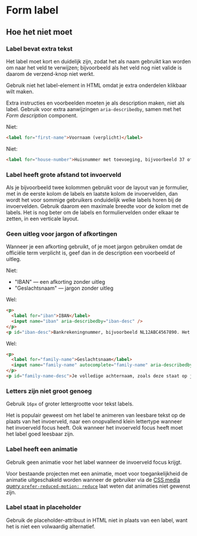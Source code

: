 <!-- @license CC0-1.0 -->

# Form label

## Hoe het niet moet

### Label bevat extra tekst

Het label moet kort en duidelijk zijn, zodat het als naam gebruikt kan worden om naar het veld te verwijzen; bijvoorbeeld als het veld nog niet valide is daarom de verzend-knop niet werkt.

Gebruik niet het label-element in HTML omdat je extra onderdelen klikbaar wilt maken.

Extra instructies en voorbeelden moeten je als description maken, niet als label. Gebruik voor extra aanwijzingen `aria-describedby`, samen met het _Form description_ component.

Niet:

```html
<label for="first-name">Voornaam (verplicht)</label>
```

Niet:

```html
<label for="house-number">Huisnummer met toevoeging, bijvoorbeeld 37 of 42bis.</label>
```

### Label heeft grote afstand tot invoerveld

Als je bijvoorbeeld twee kolommen gebruikt voor de layout van je formulier, met in de eerste kolom de labels en laatste kolom de invoervelden, dan wordt het voor sommige gebruikers onduidelijk welke labels horen bij de invoervelden. Gebruik daarom een maximale breedte voor de kolom met de labels. Het is nog beter om de labels en formuliervelden onder elkaar te zetten, in een verticale layout.

### Geen uitleg voor jargon of afkortingen

Wanneer je een afkorting gebruikt, of je moet jargon gebruiken omdat de officiële term verplicht is, geef dan in de description een voorbeeld of uitleg.

Niet:

- "IBAN" — een afkorting zonder uitleg
- "Geslachtsnaam" — jargon zonder uitleg

Wel:

```html
<p>
  <label for="iban">IBAN</label>
  <input name="iban" aria-describedby="iban-desc" />
</p>
<p id="iban-desc">Bankrekeningnummer, bijvoorbeeld NL12ABC4567890. Het staat aan de voorkant van je bankpasje.</p>
```

Wel:

```html
<p>
  <label for="family-name">Geslachtsnaam</label>
  <input name="family-name" autocomplete="family-name" aria-describedby="family-name-desc" />
</p>
<p id="family-name-desc">Je volledige achternaam, zoals deze staat op je identiteitsbewijs.</p>
```

### Letters zijn niet groot genoeg

Gebruik `16px` of groter lettergrootte voor tekst labels.

Het is populair geweest om het label te animeren van leesbare tekst op de plaats van het invoerveld, naar een onopvallend klein lettertype wanneer het invoerveld focus heeft. Ook wanneer het invoerveld focus heeft moet het label goed leesbaar zijn.

### Label heeft een animatie

Gebruik geen animatie voor het label wanneer de invoerveld focus krijgt.

Voor bestaande projecten met een animatie, moet voor toegankelijkheid de animatie uitgeschakeld worden wanneer de gebruiker via de [CSS media query `prefer-reduced-motion: reduce`](https://developer.mozilla.org/en-US/docs/Web/CSS/@media/prefers-reduced-motion) laat weten dat animaties niet gewenst zijn.

### Label staat in placeholder

Gebruik de placeholder-attribuut in HTML niet in plaats van een label, want het is niet een volwaardig alternatief.
